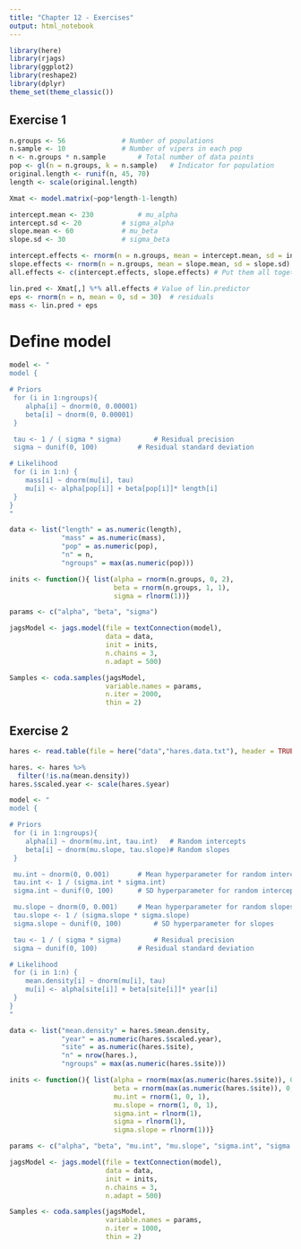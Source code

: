 ```yaml
---
title: "Chapter 12 - Exercises"
output: html_notebook
---
```


```r
library(here)
library(rjags)
library(ggplot2)
library(reshape2)
library(dplyr)
theme_set(theme_classic())
```

## Exercise 1

```r
n.groups <- 56				# Number of populations
n.sample <- 10				# Number of vipers in each pop
n <- n.groups * n.sample 		# Total number of data points
pop <- gl(n = n.groups, k = n.sample) 	# Indicator for population
original.length <- runif(n, 45, 70) 
length <- scale(original.length)

Xmat <- model.matrix(~pop*length-1-length)

intercept.mean <- 230			# mu_alpha
intercept.sd <- 20			# sigma_alpha
slope.mean <- 60			# mu_beta
slope.sd <- 30				# sigma_beta

intercept.effects <- rnorm(n = n.groups, mean = intercept.mean, sd = intercept.sd)
slope.effects <- rnorm(n = n.groups, mean = slope.mean, sd = slope.sd)
all.effects <- c(intercept.effects, slope.effects) # Put them all together

lin.pred <- Xmat[,] %*% all.effects	# Value of lin.predictor
eps <- rnorm(n = n, mean = 0, sd = 30)	# residuals 
mass <- lin.pred + eps
```


# Define model

```r
model <- "
model {

# Priors
 for (i in 1:ngroups){		
    alpha[i] ~ dnorm(0, 0.00001)
    beta[i] ~ dnorm(0, 0.00001)
 }

 tau <- 1 / ( sigma * sigma)		# Residual precision
 sigma ~ dunif(0, 100)			# Residual standard deviation

# Likelihood
 for (i in 1:n) {
    mass[i] ~ dnorm(mu[i], tau)
    mu[i] <- alpha[pop[i]] + beta[pop[i]]* length[i]
 }
}
"
```

```r
data <- list("length" = as.numeric(length),
             "mass" = as.numeric(mass),
             "pop" = as.numeric(pop),
             "n" = n,
             "ngroups" = max(as.numeric(pop)))

inits <- function(){ list(alpha = rnorm(n.groups, 0, 2), 
                          beta = rnorm(n.groups, 1, 1),
                          sigma = rlnorm(1))}

params <- c("alpha", "beta", "sigma")

jagsModel <- jags.model(file = textConnection(model),
                        data = data,
                        init = inits,
                        n.chains = 3, 
                        n.adapt = 500)

Samples <- coda.samples(jagsModel, 
                        variable.names = params, 
                        n.iter = 2000,
                        thin = 2)
```

## Exercise 2

```r
hares <- read.table(file = here("data","hares.data.txt"), header = TRUE)

hares. <- hares %>%
  filter(!is.na(mean.density))
hares.$scaled.year <- scale(hares.$year)
```

```r
model <- "
model {

# Priors
 for (i in 1:ngroups){		
    alpha[i] ~ dnorm(mu.int, tau.int)	# Random intercepts
    beta[i] ~ dnorm(mu.slope, tau.slope)# Random slopes
 }

 mu.int ~ dnorm(0, 0.001)		# Mean hyperparameter for random intercepts
 tau.int <- 1 / (sigma.int * sigma.int)
 sigma.int ~ dunif(0, 100)		# SD hyperparameter for random intercepts

 mu.slope ~ dnorm(0, 0.001)		# Mean hyperparameter for random slopes
 tau.slope <- 1 / (sigma.slope * sigma.slope)
 sigma.slope ~ dunif(0, 100)		# SD hyperparameter for slopes

 tau <- 1 / ( sigma * sigma)		# Residual precision
 sigma ~ dunif(0, 100)			# Residual standard deviation

# Likelihood
 for (i in 1:n) {
    mean.density[i] ~ dnorm(mu[i], tau)
    mu[i] <- alpha[site[i]] + beta[site[i]]* year[i]
 }
}
"
```

```r
data <- list("mean.density" = hares.$mean.density,
             "year" = as.numeric(hares.$scaled.year),
             "site" = as.numeric(hares.$site),
             "n" = nrow(hares.),
             "ngroups" = max(as.numeric(hares.$site)))

inits <- function(){ list(alpha = rnorm(max(as.numeric(hares.$site)), 0, 2), 
                          beta = rnorm(max(as.numeric(hares.$site)), 0, 2),
                          mu.int = rnorm(1, 0, 1),
                          mu.slope = rnorm(1, 0, 1),
                          sigma.int = rlnorm(1),
                          sigma = rlnorm(1),
                          sigma.slope = rlnorm(1))}

params <- c("alpha", "beta", "mu.int", "mu.slope", "sigma.int", "sigma.slope", "sigma")

jagsModel <- jags.model(file = textConnection(model),
                        data = data,
                        init = inits,
                        n.chains = 3, 
                        n.adapt = 500)

Samples <- coda.samples(jagsModel, 
                        variable.names = params, 
                        n.iter = 1000,
                        thin = 2)
```


